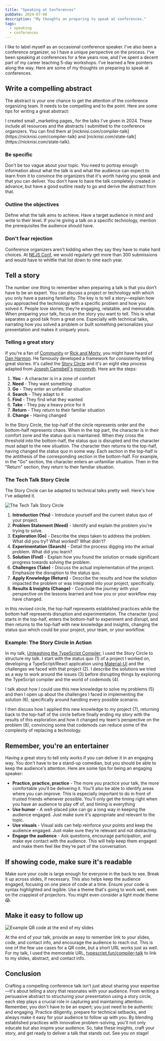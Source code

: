 ```yaml
---
title: "Speaking at Conferences"
pubDate: 2024-07-08
description: "My thoughts on preparing to speak at conferences."
tags: 
  - speaking
  - conferences
---
```


I like to label myself as an occasional conference speaker. I've also been a conference organizer, so I have a unique perspective on the process. I've been speaking at conferences for a few years now, and I've spent a decent part of my career teaching 5-day workshops. I've learned a few pointers along the way. Here are some of my thoughts on preparing to speak at conferences.

## Write a compelling abstract

The abstract is your one chance to get the attention of the conference organizing team. It needs to be compelling and to the point. Here are some tips for writing a great abstract:

<Callout title="Check out my recent abstracts" variant="info">
I created small _marketing pages_ for the talks I've given in 2024. These include all resources and the abstracts I submitted to the conference organizers. You can find them at
  [nicknisi.com/compiler-talk](https://nicknisi.com/compiler-talk) and [nicknisi.com/state-talk](https://nicknisi.com/state-talk).
</Callout>


### Be specific

Don't be too vague about your topic. You need to portray enough information about what the talk is and what the audience can expect to learn from it to convince the organizers that it's worth having you speak and that you can deliver. You don't have to have the talk completely created in advance, but have a good outline ready to go and derive the abstract from that.

### Outline the objectives

Define what the talk aims to achieve. Have a target audience in mind and write to their level. If you're giving a talk on a specific technology, mention the prerequisites the audience should have.

### Don't fear rejection

Conference organizers aren't kidding when they say they have to make hard choices. At [NEJS Conf](https://nejsconf.com), we would regularly get more than 300 submissions and would have to whittle that list down to nine each year.


## Tell a story

The number one thing to remember when preparing a talk is that you don’t have to be an expert. You can discuss a project or technology with which you only have a passing familiarity. The key is to tell a story—explain how you approached the technology with a specific problem and how you solved it. People love stories; they’re engaging, relatable, and memorable. When preparing your talk, focus on the story you want to tell. This is what separates a good talk from a great one. Especially with technical talks, narrating how you solved a problem or built something personalizes your presentation and makes it uniquely yours.

### Telling a great story

If you're a fan of [Community](https://en.wikipedia.org/wiki/Community_(TV_series)) or [Rick and Morty](https://en.wikipedia.org/wiki/Rick_and_Morty), you might have heard of [Dan Harmon](https://en.wikipedia.org/wiki/Dan_Harmon). He famously developed a framework for consistently telling great stories. It's called the [Story Circle](https://en.wikipedia.org/wiki/Dan_Harmon#%22Story_circle%22_technique) and it's an eight step process adapted from [Joseph Campbell's](https://en.wikipedia.org/wiki/Joseph_Campbell) [monomyth](https://en.wikipedia.org/wiki/Hero%27s_journey). Here are the steps:

1. **You** - A character is in a zone of comfort
2. **Need** - They want something
3. **Go** - They enter an unfamiliar situation
4. **Search** - They adapt to it
5. **Find** - They find what they wanted
6. **Take** - They pay a heavy price for it
7. **Return** - They return to their familiar situation
8. **Change** - Having changed

In the Story Circle, the top-half of the circle represents order and the bottom-half represents chaos. When in the top
part, the character is in their comfort zone and the status quo is maintained. When they cross the threshold into the
bottom-half, the status quo is disrupted and the character must adapt to the new situation. The character then returns
to the top-half, having changed the status quo in some way. Each section in the top-half is the antithesis of the corresponding section in the bottom-half. For example, in the "Go" section, the character enters an unfamiliar situation. Then in the "Return" section, they return to their familiar situation.

### The Tech Talk Story Circle

The Story Circle can be adapted to technical talks pretty well. Here's how I've adapted it.

<Image src={storyCircle} alt="The Tech Talk Story Circle" quality="max" inferSize={true} />

1. **Introduction (You)** - Introduce yourself and the current status quo of your project.
2. **Problem Statement (Need)** - Identify and explain the problem you're trying to solve.
3. **Exploration (Go)** - Describe the steps taken to address the problem. What did you try? What worked? What didn't?
4. **Experimentation (Search)** - Detail the process digging into the actual problem. What did you learn?
5. **Solution (Find)** - Explain how you found the solution or made significant progress towards solving the problem.
6. **Challenges (Take)** - Discuss the actual implementation of the project. Emphasize the disruption to the status quo.
7. **Apply Knowledge (Return)** - Describe the results and how the solution impacted the problem or was integrated into your project, specifically.
8. **Results & Insights (Change)** - Conclude the journey with your perspective on the lessons learned and how you or your workflow may have changed.

in this revised circle, the top-half represents established practices while the bottom half represents disruption and experimentation. The character (you) starts in the top-half, enters the bottom-half to experiment and disrupt, and then returns to the top-half with new knowledge and insights, changing the status quo which could be your project, your team, or your workflow.

### Example: The Story Circle in Action

In my talk, [Unleashing the TypeScript Compiler](/compiler-talk), I used the Story Circle to structure my talk. I start with the status quo (1) of a project I worked on, developing a TypeScript/React application using [Material-UI](https://mui.com) and the challenges we faced with that project (2). I describe the solutions we tried as a
way to work around the issues (3) before disrupting things by exploring the TypeScript compiler and the world of codemods (4).

I talk about how I could use this new knowledge to solve my problems (5) and then I open up about the challenges I faced in implementing the solution (6), specifically around handling every possible scenario.

I then discuss how I applied this new knowledge to my project (7), returning back to the top-half of the circle before finally ending my story with the results of this exploration and how it changed my team's perspective on the problem (8), convincing some that codemods can reduce some of the complexity of replacing a technology.

## Remember, you're an entertainer

Having a great story to tell only works if you can deliver it in an engaging way. You don't have to be a stand-up
comedian, but you should be able to keep the audience's attention. Here are some tips for being an engaging speaker:

- **Practice, practice, practice** - The more you practice your talk, the more comfortable you'll be delivering it. You'll also be able to identify areas where you can improve. This is especially important to do in front of trusted friends whenever possible. You'll only get the timing right when you have an audience to play off of, and timing is everything
- **Use humor** - A well-placed joke can go a long way in keeping the audience engaged. Just make sure it's appropriate and relevant to the topic.
- **Use visuals** - Visual aids can help reinforce your points and keep the audience engaged. Just make sure they're relevant and not distracting.
- **Engage the audience** - Ask questions, encourage participation, and make eye contact with the audience. This will help keep them engaged and make them feel like they're part of the conversation.

## If showing code, make sure it's readable

Make sure your code is large enough for everyone in the back to see. Break it up across slides, if necessary. This also helps keep the audience engaged, focusing on one piece of code at a time. Ensure your code is syntax highlighted and legible. Use a theme that's going to work well, even on the crappiest of projectors. You might even consider a light mode theme 😱.

## Make it easy to follow up

<Image src={qrCode} alt="Example QR code at the end of my slides" quality="max" inferSize={true} />

At the end of your talk, provide an easy to remember link to your slides, code, and contact info, and encourage the audience to reach out. This is one of the few use cases for a QR code, but a short URL works just as well. For my talk, I used the memorable URL, [typescript.fun/compiler-talk](https://typescript.fun/compiler-talk) to link to my slides, abstract, and contact info.

## Conclusion

Crafting a compelling conference talk isn't just about sharing your expertise—it's about telling a story that resonates with your audience. From writing a persuasive abstract to structuring your presentation using a story circle, each step plays a crucial role in capturing and maintaining attention. Remember, you don't have to be an expert; you just need to be authentic and engaging. Practice diligently, prepare for technical setbacks, and always make it easy for your audience to follow up with you. By blending established practices with innovative problem-solving, you'll not only educate but also inspire your audience. So, take these insights, craft your story, and get ready to deliver a talk that stands out. See you on stage!
